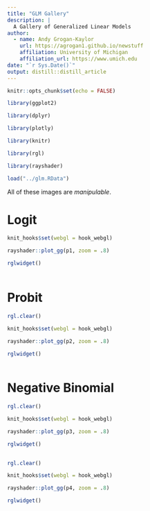 ```yaml
---
title: "GLM Gallery"
description: |
  A Gallery of Generalized Linear Models 
author:
  - name: Andy Grogan-Kaylor 
    url: https://agrogan1.github.io/newstuff
    affiliation: University of Michigan
    affiliation_url: https://www.umich.edu
date: "`r Sys.Date()`"
output: distill::distill_article
---
```


```r

knitr::opts_chunk$set(echo = FALSE)

```

```r

library(ggplot2)

library(dplyr)

library(plotly)

library(knitr)

library(rgl)

library(rayshader)

```

```r

load("../glm.RData")

```

All of these images are *manipulable*.

# Logit

```r

knit_hooks$set(webgl = hook_webgl)

rayshader::plot_gg(p1, zoom = .8) 

rglwidget()
 
```

# Probit

```r

rgl.clear()

knit_hooks$set(webgl = hook_webgl)

rayshader::plot_gg(p2, zoom = .8) 

rglwidget()
 
```

# Negative Binomial

```r

rgl.clear()

knit_hooks$set(webgl = hook_webgl)

rayshader::plot_gg(p3, zoom = .8) 

rglwidget()
 
```

```r

rgl.clear()

knit_hooks$set(webgl = hook_webgl)

rayshader::plot_gg(p4, zoom = .8) 

rglwidget()
 
```












